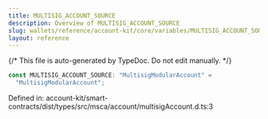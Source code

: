 ```yaml
---
title: MULTISIG_ACCOUNT_SOURCE
description: Overview of MULTISIG_ACCOUNT_SOURCE
slug: wallets/reference/account-kit/core/variables/MULTISIG_ACCOUNT_SOURCE
layout: reference
---
```


{/* This file is auto-generated by TypeDoc. Do not edit manually. */}

```ts
const MULTISIG_ACCOUNT_SOURCE: "MultisigModularAccount" =
  "MultisigModularAccount";
```

Defined in: account-kit/smart-contracts/dist/types/src/msca/account/multisigAccount.d.ts:3
